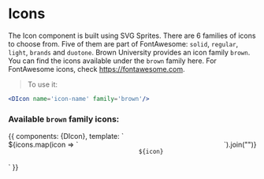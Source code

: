 
<Meta title="Elements/Icons" component={DIcon} />

# Icons

<Props of={DIcon} />

The Icon component is built using SVG Sprites. There are 6 families of icons to choose from. Five of them are part of FontAwesome:
`solid`, `regular`, `light`, `brands` and `duotone`. Brown University provides an icon family `brown`. You can find the icons available
under the `brown` family here. For FontAwesome icons, check https://fontawesome.com.

 > To use it:
```jsx
<DIcon name='icon-name' family='brown'/>
```

### Available `brown` family icons: 
<Preview>
    <Story name="Icon">
        {{
            components: {DIcon},
            template: `
            <div style="display: flex; flex-wrap: wrap; justify-content: space-between;">
                ${icons.map(icon => `
                <div style="display: flex; flex-direction: column; align-content: center; justify-content: center; margin: 1rem;">
                    <DIcon name=${icon} family="brown"/>
                    <code style="margin-top: 1rem;">${icon}</code>
                </div>`).join("")}
            </div>
            `
        }}
    </Story>
</Preview>
